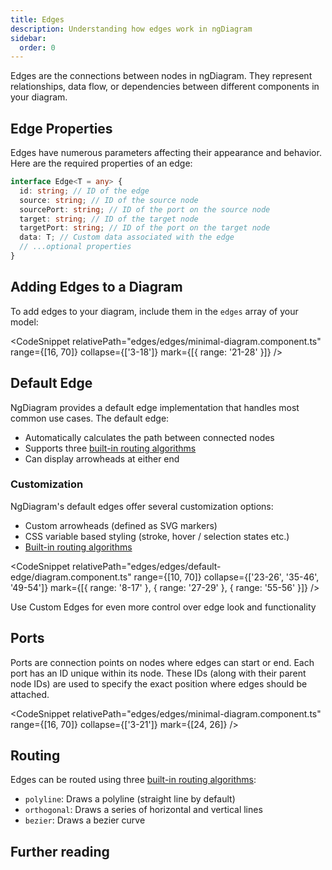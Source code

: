 ```yaml
---
title: Edges
description: Understanding how edges work in ngDiagram
sidebar:
  order: 0
---
```



Edges are the connections between nodes in ngDiagram. They represent relationships, data flow, or dependencies between different components in your diagram.

## Edge Properties

Edges have numerous parameters affecting their appearance and behavior.
Here are the required properties of an edge:

```typescript
interface Edge<T = any> {
  id: string; // ID of the edge
  source: string; // ID of the source node
  sourcePort: string; // ID of the port on the source node
  target: string; // ID of the target node
  targetPort: string; // ID of the port on the target node
  data: T; // Custom data associated with the edge
  // ...optional properties
}
```

<LinkCard
  icon="list-format"
  title="Edge API"
  href="/docs/api/types/edge"
  description="See detailed edge properties reference"
/>

## Adding Edges to a Diagram

To add edges to your diagram, include them in the `edges` array of your model:

<CodeSnippet
  relativePath="edges/edges/minimal-diagram.component.ts"
  range={[16, 70]}
  collapse={['3-18']}
  mark={[{ range: '21-28' }]}
/>

## Default Edge

NgDiagram provides a default edge implementation that handles most common use cases. The default edge:

- Automatically calculates the path between connected nodes
- Supports three [built-in routing algorithms](/docs/internals/edges/routing)
- Can display arrowheads at either end

### Customization

NgDiagram's default edges offer several customization options:

- Custom arrowheads (defined as SVG markers)
- CSS variable based styling (stroke, hover / selection states etc.)
- [Built-in routing algorithms](/docs/internals/edges/routing)


<DefaultEdge />

<CodeSnippet
  relativePath="edges/edges/default-edge/diagram.component.ts"
  range={[10, 70]}
  collapse={['23-26', '35-46', '49-54']}
  mark={[{ range: '8-17' }, { range: '27-29' }, { range: '55-56' }]}
/>

Use Custom Edges for even more control over edge look and functionality

<LinkCard
  title="Custom Edges"
  href="/docs/internals/edges/custom-edges"
  description="Provide your edges with unique styles and behaviors"
/>

<LinkCard title="Arrowheads" href="/docs/internals/edges/arrowheads" description="Create custom arrowheads" />

## Ports

Ports are connection points on nodes where edges can start or end.
Each port has an ID unique within its node.
These IDs (along with their parent node IDs) are used to specify the exact position where edges should be attached.

<CodeSnippet
  relativePath="edges/edges/minimal-diagram.component.ts"
  range={[16, 70]}
  collapse={['3-21']}
  mark={[24, 26]}
/>

<LinkCard
  title="Ports"
  href="/docs/internals/nodes/ports"
  description="Read more about ports and how they work in ngDiagram"
/>

## Routing

Edges can be routed using three [built-in routing algorithms](/docs/internals/edges/routing):

- `polyline`: Draws a polyline (straight line by default)
- `orthogonal`: Draws a series of horizontal and vertical lines
- `bezier`: Draws a bezier curve


<Routing />

<LinkCard
  title="Routing"
  href="/docs/internals/edges/routing"
  description="Learn about routing algorithms and how to customize them in ngDiagram"
/>

## Further reading

<LinkCard
  title="Layout"
  href="/docs/internals/layout"
  description="Learn about layout algorithms and how to customize them in ngDiagram"
/>
<LinkCard
  title="Labels"
  href="/docs/internals/edges/labels"
  description="See how to add labels to edges in ngDiagram"
/>
